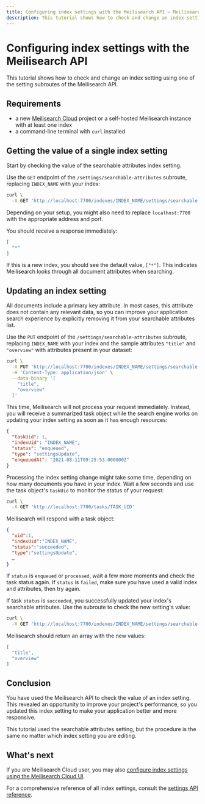 ```yaml
---
title: Configuring index settings with the Meilisearch API — Meilisearch documentation
description: This tutorial shows how to check and change an index setting using the Meilisearch API.
---
```


# Configuring index settings with the Meilisearch API

This tutorial shows how to check and change an index setting using one of the setting subroutes of the Meilisearch API.

## Requirements

- a new [Meilisearch Cloud](https://cloud.meilisearch.com/projects/?utm_campaign=oss&utm_source=docs&utm_medium=settings-api-tutorial) project or a self-hosted Meilisearch instance with at least one index
- a command-line terminal with `curl` installed

## Getting the value of a single index setting

Start by checking the value of the searchable attributes index setting.

Use the `GET` endpoint of the `/settings/searchable-attributes` subroute, replacing `INDEX_NAME` with your index:

```sh
curl \
  -X GET 'http://localhost:7700/indexes/INDEX_NAME/settings/searchable-attributes'
```

Depending on your setup, you might also need to replace `localhost:7700` with the appropriate address and port.

You should receive a response immediately:

```json
[
  "*"
]
```

If this is a new index, you should see the default value, `["*"]`. This indicates Meilisearch looks through all document attributes when searching.

## Updating an index setting

All documents include a primary key attribute. In most cases, this attribute does not contain any relevant data, so you can improve your application search experience by explicitly removing it from your searchable attributes list.

Use the `PUT` endpoint of the `/settings/searchable-attributes` subroute, replacing `INDEX_NAME` with your index and the sample attributes `"title"` and `"overview"` with attributes present in your dataset:

```sh
curl \
  -X PUT 'http://localhost:7700/indexes/INDEX_NAME/settings/searchable-attributes' \
  -H 'Content-Type: application/json' \
  --data-binary '[
    "title",
    "overview"
  ]'
```

This time, Meilisearch will not process your request immediately. Instead, you will receive a summarized task object while the search engine works on updating your index setting as soon as it has enough resources:

```json
{
  "taskUid": 1,
  "indexUid": "INDEX_NAME",
  "status": "enqueued",
  "type": "settingsUpdate",
  "enqueuedAt": "2021-08-11T09:25:53.000000Z"
}
```

Processing the index setting change might take some time, depending on how many documents you have in your index. Wait a few seconds and use the task object's `taskUid` to monitor the status of your request:

```sh
curl \
  -X GET 'http://localhost:7700/tasks/TASK_UID'
```

Meilisearch will respond with a task object:

```json
{
  "uid":1,
  "indexUid":"INDEX_NAME",
  "status":"succeeded",
  "type":"settingsUpdate",
  …
}
```

If `status` is `enqueued` or `processed`, wait a few more moments and check the task status again. If `status` is `failed`, make sure you have used a valid index and attributes, then try again.

If task `status` is `succeeded`, you successfully updated your index's searchable attributes. Use the subroute to check the new setting's value:

```sh
curl \
  -X GET 'http://localhost:7700/indexes/INDEX_NAME/settings/searchable-attributes'
```

Meilisearch should return an array with the new values:

```json
[
  "title",
  "overview"
]
```

## Conclusion

You have used the Meilisearch API to check the value of an index setting. This revealed an opportunity to improve your project's performance, so you updated this index setting to make your application better and more responsive.

This tutorial used the searchable attributes setting, but the procedure is the same no matter which index setting you are editing.

## What's next

If you are Meilisearch Cloud user, you may also [configure index settings using the Meilisearch Cloud UI](/learn/configuration/configuring_index_settings).

For a comprehensive reference of all index settings, consult the [settings API reference](/reference/api/settings).
